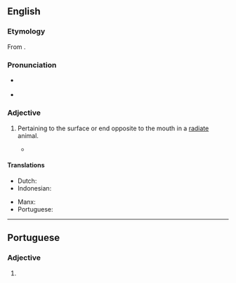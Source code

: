 ==English==

===Etymology===
From {{affix|en|ab-|actinal}}.

===Pronunciation===
* {{a|GenAm}} {{IPA|en|/æˈbæk.tə.nl̩/|/ˈæˌbæk.tə.nl̩/|/ˌæˌbækˈtaɪ.nl̩/|/ˈæˌbækˌtaɪ.nl̩/}}
* {{audio|en|EN-abactinal.ogg|Audio}}

===Adjective===
{{en-adj}}

# {{lb|en|zoology}} Pertaining to the surface or end opposite to the mouth in a [[radiate]] animal.
#* {{quote-journal|en|journal=Contributions to Natural History|volume=4|year=1857|page=376|passage=The so-called mouth is always placed at one end of these poles, and from it radiate the most prominent organs, in consequence of which I have called this side of the body the oral or ''actinal'' area, and the opposite side the aboral or '''abactinal''' area.|author=Louis Agassiz}}
#: {{ant|en|actinal}}

====Translations====
{{trans-top|pertaining to the surface or end opposite to the mouth in a radiate animal}}
* Dutch: {{t|nl|abactinaal}}
* Indonesian: {{t+|id|abaktinal}}
{{trans-mid}}
* Manx: {{t|gv|[[gyn]] [[goullyn]]}}
* Portuguese: {{t+|pt|abactinal}}
{{trans-bottom}}

----

==Portuguese==

===Adjective===
{{pt-adj|abactina|l}}

# {{lb|pt|zoology}} {{l|en|abactinal}} {{gloss|pertaining to the surface or end opposite to the mouth in a radiate animal}}